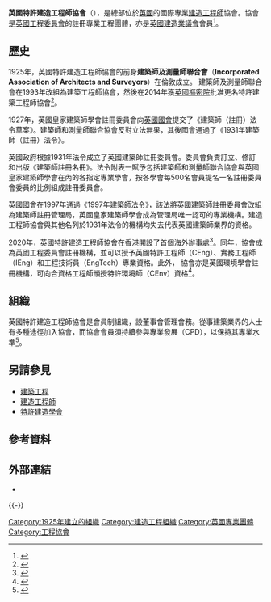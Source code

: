 {{Infobox organization
|image          = CABE_Logo.jpg
|logo           = 
|name           = 英國特許建造工程師協會
|native_name    = Chartered Association of Building Engineers
|bgcolor        = 
|fgcolor        = 
|size           = 
|alt            = 
|caption        = 
|map            =
|msize          = 
|malt           = 
|mcaption       = 
|map2           =
|abbreviation   = CABE
|motto          = ''Probitate et arte''<br/>（技藝精誠）
|predecessor    = 建造工程師協會
|successor      = 
|formation      = 1925年
|extinction     = 
|type           = [[專業協會|專業協會]]
|status         = 
|purpose        = 
|headquarters   = [[英國|英國]][[北安普頓|北安普頓]]
|coords         = {{coord |52|15|32|N|0|50|11|W|type:landmark_region:GB-NTH|display=inline,title}}
|region_served  = 國際性組織
|membership     = 
|language       = 英語
|general        =
|patron         = 
|leader_name    = 
|leader_title2  = 
|leader_name2   =
|leader_title3  =
|leader_name3   =
|leader_title4  =
|leader_name4   = 
|key_people     = 
|main_organ     = 
|parent_organization = 
|affiliations   = 
|budget         = 
|num_staff      = 25-50人
|num_volunteers = 
|website        = [http://www.cbuilde.com/ cbuilde.com]
|remarks        = 
|former name    = 建築師及測量師聯合會
}}
'''英國特許建造工程師協會'''（{{lang-en|Chartered Association of Building Engineers}}），是總部位於[[英國|英國]]的國際專業[[建造工程師|建造工程師]]協會。協會是[[英國工程委員會|英國工程委員會]]的註冊專業工程團體，亦是[[建造業議會_(英國)|英國建造業議會]]會員<ref>{{Cite web|title=CIC Members|url=https://cic.org.uk/about-us/cic-members.php|accessdate=2021-04-01|work=Construction Industry Council|language=en|archive-date=2021-01-22|archive-url=https://web.archive.org/web/20210122071001/http://www.cic.org.uk/about-us/cic-members.php|dead-url=no}}</ref>。

== 歷史 ==
1925年，英國特許建造工程師協會的前身'''建築師及測量師聯合會'''（'''Incorporated Association of Architects and Surveyors'''）在倫敦成立。 建築師及測量師聯合會在1993年改組為建築工程師協會，然後在2014年獲[[英國樞密院|英國樞密院]]批准更名特許建築工程師協會<ref name="about">{{Cite web |title=Who We Are |url=https://cbuilde.com/page/who_we_are |accessdate=2021-03-30 |work=Chartered Association of Building Engineers |language=en |archive-date=2020-10-19 |archive-url=https://web.archive.org/web/20201019203936/https://cbuilde.com/page/who_we_are |dead-url=no }}</ref>。

1927年，英國皇家建築師學會註冊委員會向[[英國國會|英國國會]]提交了《建築師（註冊）法令草案》。建築師和測量師聯合協會反對立法無果，其後國會通過了《1931年建築師（註冊）法令》。

英國政府根據1931年法令成立了英國建築師註冊委員會。委員會負責訂立、修訂和出版《建築師註冊名冊》。法令附表一賦予包括建築師和測量師聯合協會與英國皇家建築師學會在內的各指定專業學會，按各學會每500名會員提名一名註冊委員會委員的比例組成註冊委員會。

英國國會在1997年通過《1997年建築師法令》，該法將英國建築師註冊委員會改組為建築師註冊管理局，英國皇家建築師學會成為管理局唯一認可的專業機構。建造工程師協會與其他名列於1931年法令的機構均失去代表英國建築師業界的資格。

2020年，英國特許建造工程師協會在香港開設了首個海外辦事處<ref>{{Cite web|title=英國特許建築工程師學會(香港分會)|url=https://www.investhk.gov.hk/zh-hk/client-profiles/chartered-association-building-engineers-hong-kong-chapter|accessdate=2021-03-30|date=2020-07-15|work=投資推廣署|language=zh-hk}}</ref>。同年，協會成為英國工程委員會註冊機構，並可以授予英國特許工程師（CEng）、實務工程師（IEng）和工程技術員（EngTech）專業資格。此外， 協會亦是英國環境學會註冊機構，可向合資格工程師頒授特許環境師（CEnv）資格<ref>{{Cite web|title=Engineering Council Registration FAQ|url=https://cbuilde.com/general/custom.asp?page=ceng_faq|accessdate=2021-04-09|work=Chartered Association of Building Engineers|language=en}}</ref>。

== 組織 ==
英國特許建造工程師協會是會員制組織，設董事會管理會務。從事建築業界的人士有多種途徑加入協會，而協會會員須持續參與專業發展（CPD），以保持其專業水準<ref name="Membership">{{Cite web |title=CABE Member Grades |url=https://cbuilde.com/page/why_join |accessdate=2021-03-30 |work=Chartered Association of Building Engineers |language=en |archive-date=2020-09-21 |archive-url=https://web.archive.org/web/20200921005958/https://cbuilde.com/page/why_join |dead-url=no }}</ref>。

== 另請參見 ==
* [[建築工程|建築工程]]
* [[建造工程師|建造工程師]]
* [[特許建造學會|特許建造學會]]

== 參考資料 ==
{{reflist}}

== 外部連結 ==
{{Commons category|Chartered Association of Building Engineers}}
* {{Official website|http://www.cbuilde.com}}

{{-}}
{{建築施工}}

{{Portal bar|建築|教育|工程|英國}}
{{Authority control}}
[[Category:1925年建立的組織|Category:1925年建立的組織]]
[[Category:建造工程組織|Category:建造工程組織]]
[[Category:英國專業團體|Category:英國專業團體]]
[[Category:工程協會|Category:工程協會]]